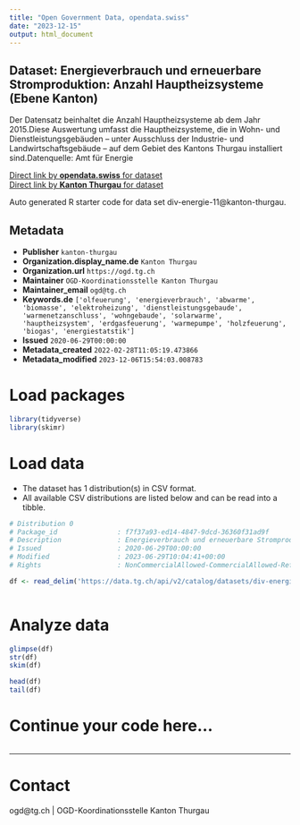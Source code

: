 ```yaml
---
title: "Open Government Data, opendata.swiss"
date: "2023-12-15"
output: html_document
---
```


## Dataset: Energieverbrauch und erneuerbare Stromproduktion: Anzahl Hauptheizsysteme (Ebene Kanton)

Der Datensatz beinhaltet die Anzahl Hauptheizsysteme ab dem Jahr 2015.Diese Auswertung umfasst die Hauptheizsysteme, die in Wohn- und Dienstleistungsgebäuden – unter Ausschluss der Industrie- und Landwirtschaftsgebäude – auf dem Gebiet des Kantons Thurgau installiert sind.Datenquelle: Amt für Energie

[Direct link by **opendata.swiss** for dataset](https://opendata.swiss/de/dataset/energieverbrauch-und-erneuerbare-stromproduktion-anzahl-hauptheizsysteme-ebene-kanton)<br>
[Direct link by **Kanton Thurgau** for dataset](https://data.tg.ch/explore/dataset/div-energie-11/)

Auto generated R starter code for data set div-energie-11@kanton-thurgau.

## Metadata

- **Publisher** `kanton-thurgau`
- **Organization.display_name.de** `Kanton Thurgau`
- **Organization.url** `https://ogd.tg.ch`
- **Maintainer** `OGD-Koordinationsstelle Kanton Thurgau`
- **Maintainer_email** `ogd@tg.ch`
- **Keywords.de** `['olfeuerung', 'energieverbrauch', 'abwarme', 'biomasse', 'elektroheizung', 'dienstleistungsgebaude', 'warmenetzanschluss', 'wohngebaude', 'solarwarme', 'hauptheizsystem', 'erdgasfeuerung', 'warmepumpe', 'holzfeuerung', 'biogas', 'energiestatstik']`
- **Issued** `2020-06-29T00:00:00`
- **Metadata_created** `2022-02-28T11:05:19.473866`
- **Metadata_modified** `2023-12-06T15:54:03.008783`


# Load packages

```r

library(tidyverse)
library(skimr)

```

# Load data

-   The dataset has 1 distribution(s) in CSV format.
-   All available CSV distributions are listed below and can be read into a tibble.

```r

# Distribution 0
# Package_id               : f7f37a93-ed14-4847-9dcd-36360f31ad9f
# Description              : Energieverbrauch und erneuerbare Stromproduktion: Anzahl Hauptheizsysteme (Ebene Kanton) (csv)
# Issued                   : 2020-06-29T00:00:00
# Modified                 : 2023-06-29T10:04:41+00:00
# Rights                   : NonCommercialAllowed-CommercialAllowed-ReferenceRequired

df <- read_delim('https://data.tg.ch/api/v2/catalog/datasets/div-energie-11/exports/csv')



```

# Analyze data

```r

glimpse(df)
str(df)
skim(df)

head(df)
tail(df)

```

# Continue your code here...

```r

```

------------------------------------------------------------------------

# Contact

ogd@tg.ch | OGD-Koordinationsstelle Kanton Thurgau
